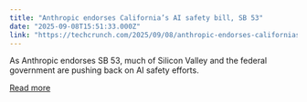 ```yaml
---
title: "Anthropic endorses California’s AI safety bill, SB 53"
date: "2025-09-08T15:51:33.000Z"
link: "https://techcrunch.com/2025/09/08/anthropic-endorses-californias-ai-safety-bill-sb-53/"
---
```


As Anthropic endorses SB 53, much of Silicon Valley and the federal government are pushing back on AI safety efforts.

[Read more](https://techcrunch.com/2025/09/08/anthropic-endorses-californias-ai-safety-bill-sb-53/)
